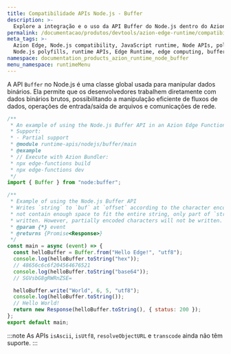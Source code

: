 ```yaml
---
title: Compatibilidade APIs Node.js - Buffer
description: >-
  Explore a integração e o uso da API Buffer do Node.js dentro do Azion Edge Runtime. A API Buffer é crucial para o manuseio de dados binários no Node.js, especialmente ao lidar com operações de E/S de arquivos ou redes onde os dados são representados como fluxos.
permalink: /documentacao/produtos/devtools/azion-edge-runtime/compatibilidade/node/buffer/
meta_tags: >-
  Azion Edge, Node.js compatibility, JavaScript runtime, Node APIs, polyfills,
  Node.js polyfills, runtime APIs, Edge Runtime, edge computing, buffer
namespace: documentation_products_azion_runtime_node_buffer
menu_namespace: runtimeMenu
---
```


A API `Buffer` no Node.js é uma classe global usada para manipular dados binários. Ela permite que os desenvolvedores trabalhem diretamente com dados binários brutos, possibilitando a manipulação eficiente de fluxos de dados, operações de entrada/saída de arquivos e comunicações de rede.

```javascript
/**
 * An example of using the Node.js Buffer API in an Azion Edge Function.
 * Support:
 * - Partial support
 * @module runtime-apis/nodejs/buffer/main
 * @example
 * // Execute with Azion Bundler:
 * npx edge-functions build
 * npx edge-functions dev
 */
import { Buffer } from "node:buffer";

/**
 * Example of using the Node.js Buffer API
 * Writes `string` to `buf` at `offset` according to the character encoding in`encoding`. The `length` parameter is the number of bytes to write. If `buf` did
 * not contain enough space to fit the entire string, only part of `string` will be
 * written. However, partially encoded characters will not be written.
 * @param {*} event
 * @returns {Promise<Response>}
 */
const main = async (event) => {
  const helloBuffer = Buffer.from("Hello Edge!", "utf8");
  console.log(helloBuffer.toString("hex"));
  // 48656c6c6f204564676521
  console.log(helloBuffer.toString("base64"));
  // SGVsbG8gRWRnZSE=

  helloBuffer.write("World", 6, 5, "utf8");
  console.log(helloBuffer.toString());
  // Hello World!
  return new Response(helloBuffer.toString(), { status: 200 });
};
export default main;
```

:::note
As APIs `isAscii`, `isUtf8`, `resolveObjectURL` e `transcode` ainda não têm suporte.
:::
